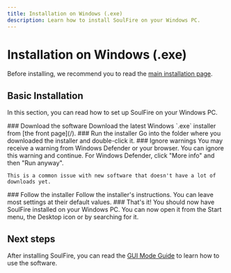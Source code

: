 ```yaml
---
title: Installation on Windows (.exe)
description: Learn how to install SoulFire on your Windows PC.
---
```



# Installation on Windows (.exe)

Before installing, we recommend you to read the [main installation page](/docs/installation).

## Basic Installation

In this section, you can read how to set up SoulFire on your Windows PC.

<Steps>
  <Step>
    ### Download the software
    Download the latest Windows `.exe` installer from [the front page](/).
  </Step>

  <Step>
    ### Run the installer
    Go into the folder where you downloaded the installer and double-click it.
  </Step>

  <Step>
    ### Ignore warnings
    You may receive a warning from Windows Defender or your browser. You can ignore this warning and continue.
    For Windows Defender, click "More info" and then "Run anyway".

    This is a common issue with new software that doesn't have a lot of downloads yet.
  </Step>

  <Step>
    ### Follow the installer
    Follow the installer's instructions. You can leave most settings at their default values.
  </Step>

  <Step>
    ### That's it!
    You should now have SoulFire installed on your Windows PC. You can now open it from the Start menu, the Desktop icon
    or by searching for it.
  </Step>
</Steps>

## Next steps

After installing SoulFire, you can read the [GUI Mode Guide](/docs/guides/gui-mode) to learn how to use the software.
